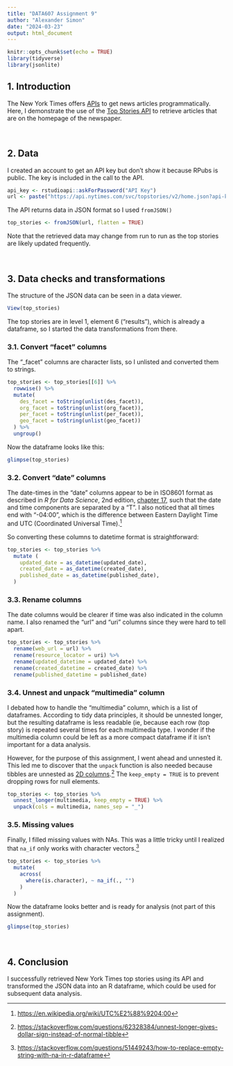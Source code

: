 ```yaml
---
title: "DATA607 Assignment 9"
author: "Alexander Simon"
date: "2024-03-23"
output: html_document
---
```


```r
knitr::opts_chunk$set(echo = TRUE)
library(tidyverse)
library(jsonlite)
```

## 1. Introduction

The New York Times offers [APIs](https://developer.nytimes.com/) to get news articles programmatically. Here, I demonstrate the use of the [Top Stories API](https://developer.nytimes.com/docs/top-stories-product/1/overview) to retrieve articles that are on the homepage of the newspaper.

<br>

## 2. Data

I created an account to get an API key but don't show it because RPubs is public. The key is included in the call to the API.

```r
api_key <- rstudioapi::askForPassword("API Key")
url <- paste("https://api.nytimes.com/svc/topstories/v2/home.json?api-key=", api_key, sep = "") 
```

The API returns data in JSON format so I used `fromJSON()`

```r
top_stories <- fromJSON(url, flatten = TRUE)
```

Note that the retrieved data may change from run to run as the top stories are likely updated frequently.

<br>

## 3. Data checks and transformations

The structure of the JSON data can be seen in a data viewer.

```r
View(top_stories)
```

The top stories are in level 1, element 6 ("results"), which is already a dataframe, so I started the data transformations from there.

### 3.1. Convert "facet" columns

The "\_facet" columns are character lists, so I unlisted and converted them to strings.

```r
top_stories <- top_stories[[6]] %>%
  rowwise() %>%
  mutate(
    des_facet = toString(unlist(des_facet)),
    org_facet = toString(unlist(org_facet)),
    per_facet = toString(unlist(per_facet)),
    geo_facet = toString(unlist(geo_facet))
  ) %>%
  ungroup()
```

Now the dataframe looks like this:

```r
glimpse(top_stories)
```

### 3.2. Convert "date" columns

The date-times in the "date" columns appear to be in ISO8601 format as described in *R for Data Science*, 2nd edition, [chapter 17](https://r4ds.hadley.nz/datetimes), such that the date and time components are separated by a "T". I also noticed that all times end with "-04:00", which is the difference between Eastern Daylight Time and UTC (Coordinated Universal Time).[^1]

[^1]: <https://en.wikipedia.org/wiki/UTC%E2%88%9204:00>

So converting these columns to datetime format is straightforward:

```r
top_stories <- top_stories %>%
  mutate (
    updated_date = as_datetime(updated_date),
    created_date = as_datetime(created_date),
    published_date = as_datetime(published_date),    
  )
```

### 3.3. Rename columns

The date columns would be clearer if time was also indicated in the column name. I also renamed the "url" and "uri" columns since they were hard to tell apart.

```r
top_stories <- top_stories %>%
  rename(web_url = url) %>%
  rename(resource_locator = uri) %>%
  rename(updated_datetime = updated_date) %>%
  rename(created_datetime = created_date) %>%  
  rename(published_datetime = published_date)
```

### 3.4. Unnest and unpack "multimedia" column

I debated how to handle the "multimedia" column, which is a list of dataframes. According to tidy data principles, it should be unnested longer, but the resulting dataframe is less readable (ie, because each row (top story) is repeated several times for each multimedia type. I wonder if the multimedia column could be left as a more compact dataframe if it isn't important for a data analysis.

However, for the purpose of this assignment, I went ahead and unnested it. This led me to discover that the `unpack` function is also needed because tibbles are unnested as [2D columns](#0).[^2] The `keep_empty = TRUE` is to prevent dropping rows for null elements.

[^2]: <https://stackoverflow.com/questions/62328384/unnest-longer-gives-dollar-sign-instead-of-normal-tibble>

```r
top_stories <- top_stories %>%
  unnest_longer(multimedia, keep_empty = TRUE) %>%
  unpack(cols = multimedia, names_sep = "_")  
```

### 3.5. Missing values

Finally, I filled missing values with NAs. This was a little tricky until I realized that `na_if` only works with character vectors.[^3]

[^3]: <https://stackoverflow.com/questions/51449243/how-to-replace-empty-string-with-na-in-r-dataframe>

```r
top_stories <- top_stories %>%
  mutate(
    across(
      where(is.character), ~ na_if(., "")
    )
  )
```

Now the dataframe looks better and is ready for analysis (not part of this assignment).

```r
glimpse(top_stories)
```

<br>

## 4. Conclusion

I successfully retrieved New York Times top stories using its API and transformed the JSON data into an R dataframe, which could be used for subsequent data analysis.
